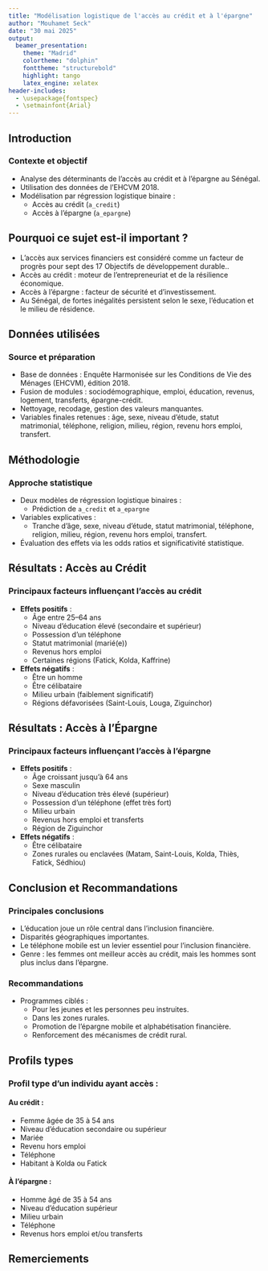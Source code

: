 ---
title: "Modélisation logistique de l'accès au crédit et à l'épargne"
author: "Mouhamet Seck"
date: "30 mai 2025"
output: 
  beamer_presentation:
    theme: "Madrid"
    colortheme: "dolphin"
    fonttheme: "structurebold"
    highlight: tango
    latex_engine: xelatex
header-includes:
  - \usepackage{fontspec}
  - \setmainfont{Arial}
---

## Introduction

### Contexte et objectif

- Analyse des déterminants de l’accès au crédit et à l’épargne au Sénégal.
- Utilisation des données de l’EHCVM 2018.
- Modélisation par régression logistique binaire :
  - Accès au crédit (`a_credit`)
  - Accès à l’épargne (`a_epargne`)

## Pourquoi ce sujet est-il important ?

- L’accès aux services financiers est considéré comme un facteur de progrès pour sept des 17 Objectifs de développement durable..
- Accès au crédit : moteur de l’entrepreneuriat et de la résilience économique.
- Accès à l’épargne : facteur de sécurité et d’investissement.
- Au Sénégal, de fortes inégalités persistent selon le sexe, l’éducation et le milieu de résidence.

## Données utilisées

### Source et préparation

- Base de données : Enquête Harmonisée sur les Conditions de Vie des Ménages (EHCVM), édition 2018.
- Fusion de modules : sociodémographique, emploi, éducation, revenus, logement, transferts, épargne-crédit.
- Nettoyage, recodage, gestion des valeurs manquantes.
- Variables finales retenues : âge, sexe, niveau d’étude, statut matrimonial, téléphone, religion, milieu, région, revenu hors emploi, transfert.

## Méthodologie

### Approche statistique

- Deux modèles de régression logistique binaires :
  - Prédiction de `a_credit` et `a_epargne`
- Variables explicatives : 
  - Tranche d'âge, sexe, niveau d'étude, statut matrimonial, téléphone, religion, milieu, région, revenu hors emploi, transfert.
- Évaluation des effets via les odds ratios et significativité statistique.

## Résultats : Accès au Crédit

### Principaux facteurs influençant l'accès au crédit

- **Effets positifs** :
  - Âge entre 25–64 ans
  - Niveau d’éducation élevé (secondaire et supérieur)
  - Possession d’un téléphone
  - Statut matrimonial (marié(e))
  - Revenus hors emploi
  - Certaines régions (Fatick, Kolda, Kaffrine)

- **Effets négatifs** :
  - Être un homme
  - Être célibataire
  - Milieu urbain (faiblement significatif)
  - Régions défavorisées (Saint-Louis, Louga, Ziguinchor)

## Résultats : Accès à l'Épargne

### Principaux facteurs influençant l'accès à l'épargne

- **Effets positifs** :
  - Âge croissant jusqu’à 64 ans
  - Sexe masculin
  - Niveau d’éducation très élevé (supérieur)
  - Possession d’un téléphone (effet très fort)
  - Milieu urbain
  - Revenus hors emploi et transferts
  - Région de Ziguinchor

- **Effets négatifs** :
  - Être célibataire
  - Zones rurales ou enclavées (Matam, Saint-Louis, Kolda, Thiès, Fatick, Sédhiou)

## Conclusion et Recommandations

### Principales conclusions

- L’éducation joue un rôle central dans l’inclusion financière.
- Disparités géographiques importantes.
- Le téléphone mobile est un levier essentiel pour l’inclusion financière.
- Genre : les femmes ont meilleur accès au crédit, mais les hommes sont plus inclus dans l’épargne.

### Recommandations

- Programmes ciblés :
  - Pour les jeunes et les personnes peu instruites.
  - Dans les zones rurales.
  - Promotion de l’épargne mobile et alphabétisation financière.
  - Renforcement des mécanismes de crédit rural.

## Profils types

### Profil type d’un individu ayant accès :

#### Au crédit :
- Femme âgée de 35 à 54 ans  
- Niveau d’éducation secondaire ou supérieur  
- Mariée  
- Revenu hors emploi  
- Téléphone  
- Habitant à Kolda ou Fatick

#### À l’épargne :
- Homme âgé de 35 à 54 ans  
- Niveau d’éducation supérieur  
- Milieu urbain  
- Téléphone  
- Revenus hors emploi et/ou transferts


## Remerciements

\vspace{2cm}

\begin{center}
\Huge \textbf{Merci de votre attention !}
\end{center}

\vspace{1cm}